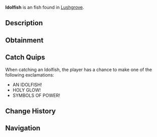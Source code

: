 {{FishInfobox
|image          = Idolfish.png
|rarity         = Exotic
|sea            = Second Sea
|location       = [[Lushgrove]]
|sublocation    = 
|sources        = Fishing Rod
|radar_location = 
|prog_speed     = -80
|xp             = 2150
|weather        = Windy
|time           = 
|season         = Winter
|bait           = Golden Worm
|base_weight    = 1700
|base_value     = 4300
|weight_range   = 990
|base_chance    = 1
|base_resil     = 10
}}
'''Idolfish''' is an {{Rarity|Exotic}} fish found in [[Lushgrove]].

== Description ==
{{Description|A white translucent fish adorned with yellow symbols and fins, glowing like a sacred relic.|Bestiary Entry}}

== Obtainment ==
{{Description|Its radiance pierces the chill of a restless frost.|Bestiary Hint}}
{{Fish Availability|
Lushgrove
|top_rods      = 
Free Spirit Rod\17925.09\139325.68;
Egg Rod\16709.91\141813.44;
Blazebringer Rod\15740.3\133908.47;
Azure Of Lagoon\15733.07\133981.37;
Great Dreamer Rod\15425.86\131708.52;
Destiny Rod\10759.72\87350.76;
Heaven's Rod\10986.24\92056.3;
Rod Of The Exalted One\9982.99\88085.21;
Poseidon Rod\10643.82\94966.99;
Verdant Shear Rod\15359.22\129548.94;
Trident Rod\12291.54\109238.48;
Seraphic Rod\11895.07\105270.03;
Ethereal Prism Rod\11622.89\100649.72;
Challenger's Rod\11240.49\96751.21;
No-Life Rod\10890.44\92060.47;
Rod Of The Forgotten Fang\10367.16\90922.8;
Rod Of The Depths\9414.19\80686.64;
Depthseeker Rod\9367.34\79279.81;
Avalanche Rod\8884.07\75358.37;
Volcanic Rod\8878.65\73519.13;
Zeus Rod\8646.87\71599.85;
Steady Rod\8407.79\74121.26
|recommended   = Free Spirit Rod
}}

== Catch Quips ==
When catching an Idolfish, the player has a chance to make one of the following exclamations:
* AN IDOLFISH!
* HOLY GLOW!
* SYMBOLS OF POWER!

== Change History ==
{{Change History|{{subst:Current Version}}}}

== Navigation ==
{{Fish Navbox|Lushgrove}}